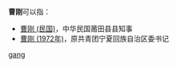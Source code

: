 '''曹刚'''可以指：
* [[曹刚_(民国)|曹刚 (民国)]]，中华民国莆田县县知事
* [[曹刚_(1972年)|曹刚 (1972年)]]，原共青团宁夏回族自治区委书记

{{disambig}}

[[Category:二字曹姓人名消歧义|gang]]